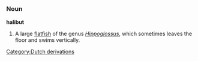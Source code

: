 =={{en}}==
===Noun===
'''halibut'''
#A large [[flatfish]] of the genus ''[[Hippoglossus]]'', which sometimes leaves the floor and swims vertically.
[[Category:Dutch derivations]]